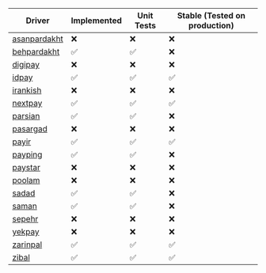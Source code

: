 
| <Translate id="driver">Driver</Translate>                          | <Translate id="implemented">Implemented</Translate> | <Translate id="unit-tests">Unit Tests</Translate> | <Translate id="stable">Stable (Tested on production)</Translate> |
| ------------------------------------------------------------------ | --------------------------------------------------- | ------------------------------------------------- | ---------------------------------------------------------------- |
| [asanpardakht](https://asanpardakht.ir/)                           | ❌                                                  | ❌                                                | ❌                                                               |
| [behpardakht](http://www.behpardakht.com/)                         | ✅                                                  | ✅                                                | ❌                                                               |
| [digipay](https://www.mydigipay.com/)                              | ❌                                                  | ❌                                                | ❌                                                               |
| [idpay](https://idpay.ir/s/140178)                                 | ✅                                                  | ✅                                                | ✅                                                               |
| [irankish](http://irankish.com/)                                   | ❌                                                  | ❌                                                | ❌                                                               |
| [nextpay](https://nextpay.ir/)                                     | ✅                                                  | ✅                                                | ✅                                                               |
| [parsian](https://www.pec.ir/)                                     | ✅                                                  | ✅                                                | ❌                                                               |
| [pasargad](https://bpi.ir/)                                        | ❌                                                  | ❌                                                | ❌                                                               |
| [payir](https://pay.ir)                                            | ✅                                                  | ✅                                                | ✅                                                               |
| [payping](https://payping.ir)                                      | ✅                                                  | ✅                                                | ❌                                                               |
| [paystar](http://paystar.ir/)                                      | ❌                                                  | ❌                                                | ❌                                                               |
| [poolam](https://poolam.ir/)                                       | ❌                                                  | ❌                                                | ❌                                                               |
| [sadad](https://sadadpsp.ir/)                                      | ✅                                                  | ✅                                                | ❌                                                               |
| [saman](https://www.sep.ir)                                        | ✅                                                  | ✅                                                | ❌                                                               |
| [sepehr](https://www.sepehrpay.com/)                               | ❌                                                  | ❌                                                | ❌                                                               |
| [yekpay](https://yekpay.com/)                                      | ❌                                                  | ❌                                                | ❌                                                               |
| [zarinpal](https://next.zarinpal.com/auth/register?ref_id=22MEjLK) | ✅                                                  | ✅                                                | ✅                                                               |
| [zibal](https://zibal.ir)                                          | ✅                                                  | ✅                                                | ✅                                                               |
